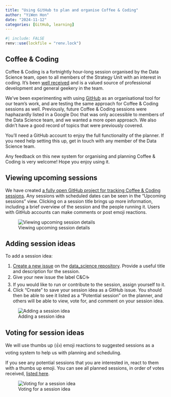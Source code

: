 ```yaml
---
title: "Using GitHub to plan and organise Coffee & Coding"
author: "YiWen Hon"
date: "2024-11-12"
categories: [GitHub, learning]
---
```


```r
#| include: FALSE
renv::use(lockfile = "renv.lock")
```


## Coffee & Coding

Coffee & Coding is a fortnightly hour-long session organised by the Data Science team, open to all members of the Strategy Unit with an interest in coding. It's been [well received](../2024-05-13_one-year-coffee-code/index.qmd) and is a valued source of professional development and general geekery in the team.

We've been experimenting with using [GitHub](https://github.com/) as an organisational tool for our team's work, and are testing the same approach for Coffee & Coding sessions as well. Previously, future Coffee & Coding sessions were haphazardly listed in a Google Doc that was only accessible to members of the Data Science team, and we wanted a more open approach. We also didn't have a good record of topics that were previously covered.

You'll need a GitHub account to enjoy the full functionality of the planner. If you need help setting this up, get in touch with any member of the Data Science team.

Any feedback on this new system for organising and planning Coffee & Coding is very welcome! Hope you enjoy using it.

## Viewing upcoming sessions

We have created [a fully open GitHub project for tracking Coffee & Coding sessions](https://github.com/orgs/The-Strategy-Unit/projects/14/views/1). Any sessions with scheduled dates can be seen in the "Upcoming sessions" view. Clicking on a session title brings up more information, including a brief overview of the session and the people running it. Users with GitHub accounts can make comments or post emoji reactions.

![Viewing upcoming session details](upcoming-sessions.gif){fig-alt="A short clip showing a person clicking on an upcoming session title. A pop up box appears with more information"}

## Adding session ideas

To add a session idea:

1. [Create a new issue](https://github.com/The-Strategy-Unit/data_science/issues/new?template=Blank+issue) on the [data_science repository](https://github.com/The-Strategy-Unit/data_science). Provide a useful title and description for the session.
2. Give your new issue the label C&C☕
3. If you would like to run or contribute to the session, assign yourself to it.
4. Click "Create" to save your session idea as a GitHub issue. You should then be able to see it listed as a "Potential session" on the planner, and others will be able to view, vote for, and comment on your session idea.

![Adding a session idea](creating-session.gif){fig-alt="A short clip showing a person creating a new session idea as a GitHub issue, and giving it a title, description, and label"}

## Voting for session ideas 

We will use thumbs up (👍) emoji reactions to suggested sessions as a voting system to help us with planning and scheduling.

If you see any potential sessions that you are interested in, react to them with a thumbs up emoji. You can see all planned sessions, in order of votes received, [listed here](https://github.com/The-Strategy-Unit/data_science/issues?q=is%3Aissue%20state%3Aopen%20label%3A%22C%26C%20%E2%98%95%22%20sort%3Areactions-%2B1-desc).

![Voting for a session idea](voting-for-session.gif){fig-alt="A short clip showing a person reacting to a GitHub issue with a thumbs up emoji"}

